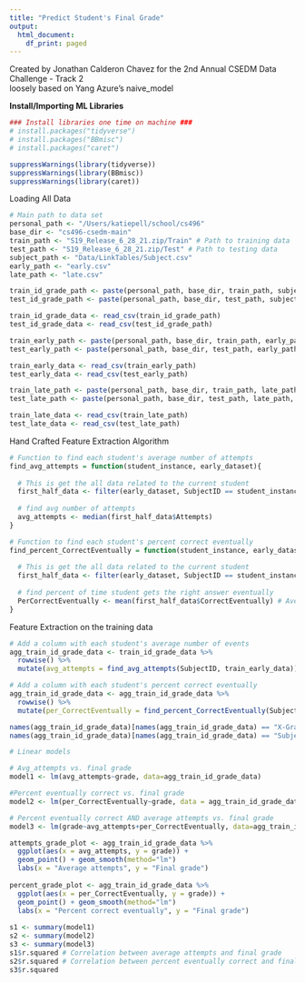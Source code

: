 ```yaml
---
title: "Predict Student's Final Grade"
output:
  html_document:
    df_print: paged
---
```


<p>
Created by Jonathan Calderon Chavez for the 2nd Annual CSEDM Data Challenge - Track 2 <br> loosely based on Yang Azure's naive_model
</p>

<p>
<b> Install/Importing ML Libraries </b>
</p>

```r
### Install libraries one time on machine ###
# install.packages("tidyverse")
# install.packages("BBmisc")
# install.packages("caret")
```

```r
suppressWarnings(library(tidyverse))
suppressWarnings(library(BBmisc))
suppressWarnings(library(caret))
```
<p>
Loading All Data
</P>

```r
# Main path to data set
personal_path <- "/Users/katiepell/school/cs496"
base_dir <- "cs496-csedm-main"
train_path <- "S19_Release_6_28_21.zip/Train" # Path to training data
test_path <- "S19_Release_6_28_21.zip/Test" # Path to testing data
subject_path <- "Data/LinkTables/Subject.csv"
early_path <- "early.csv"
late_path <- "late.csv"

train_id_grade_path <- paste(personal_path, base_dir, train_path, subject_path, sep="/")
test_id_grade_path <- paste(personal_path, base_dir, test_path, subject_path, sep="/")

train_id_grade_data <- read_csv(train_id_grade_path)
test_id_grade_data <- read_csv(test_id_grade_path)

train_early_path <- paste(personal_path, base_dir, train_path, early_path, sep = "/")
test_early_path <- paste(personal_path, base_dir, test_path, early_path, sep = "/")

train_early_data <- read_csv(train_early_path)
test_early_data <- read_csv(test_early_path)

train_late_path <- paste(personal_path, base_dir, train_path, late_path, sep = "/")
test_late_path <- paste(personal_path, base_dir, test_path, late_path, sep = "/")

train_late_data <- read_csv(train_late_path)
test_late_data <- read_csv(test_late_path)

```

<p>
Hand Crafted Feature Extraction Algorithm
</p>

```r
# Function to find each student's average number of attempts
find_avg_attempts = function(student_instance, early_dataset){
  
  # This is get the all data related to the current student
  first_half_data <- filter(early_dataset, SubjectID == student_instance)
  
  # find avg number of attempts
  avg_attempts <- median(first_half_data$Attempts)
}
```

```r
# Function to find each student's percent correct eventually
find_percent_CorrectEventually = function(student_instance, early_dataset){
  
  # This is get the all data related to the current student
  first_half_data <- filter(early_dataset, SubjectID == student_instance) # All of this student's problem entries from the the early part of the semester
  
  # find percent of time student gets the right answer eventually
  PerCorrectEventually <- mean(first_half_data$CorrectEventually) # Average number correct for all of this student's problems that are attempted
}

```

<p>
Feature Extraction on the training data
</p>

```r
# Add a column with each student's average number of events
agg_train_id_grade_data <- train_id_grade_data %>%
  rowwise() %>%
  mutate(avg_attempts = find_avg_attempts(SubjectID, train_early_data))

# Add a column with each student's percent correct eventually
agg_train_id_grade_data <- agg_train_id_grade_data %>%
  rowwise() %>%
  mutate(per_CorrectEventually = find_percent_CorrectEventually(SubjectID, train_early_data))

names(agg_train_id_grade_data)[names(agg_train_id_grade_data) == "X-Grade"] <- "grade"
names(agg_train_id_grade_data)[names(agg_train_id_grade_data) == "SubjectID"] <- "id"

```



```r
# Linear models

# Avg_attempts vs. final grade
model1 <- lm(avg_attempts~grade, data=agg_train_id_grade_data)

#Percent eventually correct vs. final grade
model2 <- lm(per_CorrectEventually~grade, data = agg_train_id_grade_data)

# Percent eventually correct AND average attempts vs. final grade
model3 <- lm(grade~avg_attempts+per_CorrectEventually, data=agg_train_id_grade_data)

attempts_grade_plot <- agg_train_id_grade_data %>% 
  ggplot(aes(x = avg_attempts, y = grade)) +
  geom_point() + geom_smooth(method="lm")
  labs(x = "Average attempts", y = "Final grade")
  
percent_grade_plot <- agg_train_id_grade_data %>% 
  ggplot(aes(x = per_CorrectEventually, y = grade)) +
  geom_point() + geom_smooth(method="lm")
  labs(x = "Percent correct eventually", y = "Final grade")
  
s1 <- summary(model1)
s2 <- summary(model2)
s3 <- summary(model3)
s1$r.squared # Correlation between average attempts and final grade
s2$r.squared # Correlation between percent eventually correct and final grade
s3$r.squared

```
